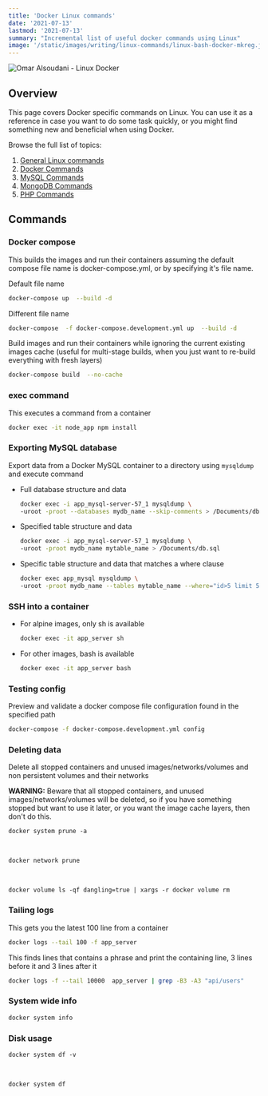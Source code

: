 ```yaml
---
title: 'Docker Linux commands'
date: '2021-07-13'
lastmod: '2021-07-13'
summary: "Incremental list of useful docker commands using Linux"
image: '/static/images/writing/linux-commands/linux-bash-docker-mkreg.jpeg'
---
```


![Omar Alsoudani - Linux Docker](/static/images/writing/linux-commands/linux-bash-docker-mkreg.jpeg)

## Overview

This page covers Docker specific commands on Linux. You can use it as a reference in case you want to do some task quickly, or you might find something new and beneficial when using Docker. 

Browse the full list of topics:

1.  [General Linux commands](/writing/linux-commands/general)
2.  [Docker Commands](/writing/linux-commands/docker) 
3.  [MySQL Commands](/writing/linux-commands/mysql)
4.  [MongoDB Commands](/writing/linux-commands/mongodb)
5.  [PHP Commands](/writing/linux-commands/php)



## Commands

### Docker compose

This builds the images and run their containers assuming the default compose file name is docker-compose.yml, or by specifying it's file name.

Default file name

```bash
docker-compose up  --build -d
```

Different file name

```bash
docker-compose  -f docker-compose.development.yml up  --build -d
```

Build images and run their containers while ignoring the current existing images cache (useful for multi-stage builds, when you just want to re-build everything with fresh layers)

```bash
docker-compose build  --no-cache
```

### exec command

This executes a command from a container

```bash
docker exec -it node_app npm install
```

### Exporting MySQL database

Export data from a Docker MySQL container to a directory using `mysqldump` and execute command

-    Full database structure and data

        ```bash
     docker exec -i app_mysql-server-57_1 mysqldump \ 
     -uroot -proot --databases mydb_name --skip-comments > /Documents/db.sql
        ```

-    Specified table structure and data 

        ```bash
     docker exec -i app_mysql-server-57_1 mysqldump \ 
     -uroot -proot mydb_name mytable_name > /Documents/db.sql
        ```

-    Specific table structure and data that matches a where clause

        ```bash
     docker exec app_mysql mysqldump \ 
     -uroot -proot mydb_name --tables mytable_name --where="id>5 limit 5000000" > mytable_name.sql
        ```



### SSH into a container

-    For alpine images, only sh is available 

        ```bash
     docker exec -it app_server sh
        ```

-    For other images,  bash is available

        ```bash
     docker exec -it app_server bash
        ```

### Testing config

Preview and validate a docker compose file configuration found in the specified path


```bash
docker-compose -f docker-compose.development.yml config
```

### Deleting data

Delete all stopped containers and unused images/networks/volumes and non persistent volumes and their networks

**WARNING:** Beware that all stopped containers, and unused images/networks/volumes will be deleted, so if you have something stopped but want to use it later, or you want the image cache layers, then don't do this.

```bash:Everything
docker system prune -a
```

<br/>

```bash:Networks
docker network prune
```

<br/>

```bash:Volumes
docker volume ls -qf dangling=true | xargs -r docker volume rm
```

### Tailing logs

This gets you the latest 100 line from a container

```bash
docker logs --tail 100 -f app_server
```

This finds lines that contains a phrase and print the containing line, 3 lines before it and 3 lines after it

```bash
docker logs -f --tail 10000  app_server | grep -B3 -A3 "api/users"
```

### System wide info

```bash
docker system info
```

### Disk usage

```bash:Detailed
docker system df -v
```

<br/>


```bash:Overview
docker system df
```
